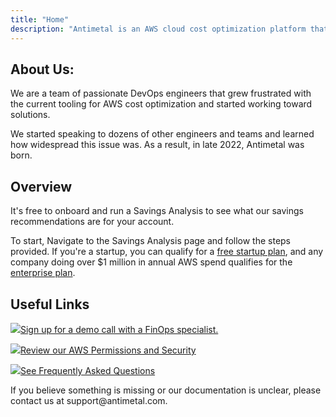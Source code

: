 ```yaml
---
title: "Home"
description: "Antimetal is an AWS cloud cost optimization platform that uses AI to analyze and optimize your cloud spending and maximize savings."
---
```


## About Us:

We are a team of passionate DevOps engineers that grew frustrated with the current tooling for AWS cost optimization and started working toward solutions.

We started speaking to dozens of other engineers and teams and learned how widespread this issue was. As a result, in late 2022, Antimetal was born.

## Overview

It's free to onboard and run a Savings Analysis to see what our savings recommendations are for your account.

To start, Navigate to the Savings Analysis page and follow the steps provided. If you're a startup, you can qualify for a [free startup plan](/product-docs/antimetal-documentation/getting-started/billing/startup-program), and any company doing over $1 million in annual AWS spend qualifies for the [enterprise plan](/product-docs/antimetal-documentation/getting-started/billing/enterprise-plan).

## Useful Links

[![](https://www.gitbook.com/cdn-cgi/image/width=371,dpr=2,format=auto/https%3A%2F%2F3636017299-files.gitbook.io%2F~%2Ffiles%2Fv0%2Fb%2Fgitbook-x-prod.appspot.com%2Fo%2Fspaces%252FAvmWzGZXY2geSBeqOOTp%252Fuploads%252FpcPCc2mV7dDWny1MXnW6%252FOPT%25204.png%3Falt%3Dmedia%26token%3D4d28b6e2-3d66-4c4c-8f64-c7fcb1a7a61a)Sign up for a demo call with a FinOps specialist.](https://calendly.com/cloudsavings/demo)

[![](https://www.gitbook.com/cdn-cgi/image/width=371,dpr=2,format=auto/https%3A%2F%2F3636017299-files.gitbook.io%2F~%2Ffiles%2Fv0%2Fb%2Fgitbook-x-prod.appspot.com%2Fo%2Fspaces%252FAvmWzGZXY2geSBeqOOTp%252Fuploads%252FTpxEeexmPkx5j7IHg5Sa%252FOPT%25207.png%3Falt%3Dmedia%26token%3Dea9ed439-c043-4310-9481-e1733338601b)Review our AWS Permissions and Security](/product-docs/antimetal-documentation/security/aws-permissions)

[![](https://www.gitbook.com/cdn-cgi/image/width=371,dpr=2,format=auto/https%3A%2F%2F3636017299-files.gitbook.io%2F~%2Ffiles%2Fv0%2Fb%2Fgitbook-x-prod.appspot.com%2Fo%2Fspaces%252FAvmWzGZXY2geSBeqOOTp%252Fuploads%252FJp80V0I8Rl9nBoVTJRji%252FOPT%25208.png%3Falt%3Dmedia%26token%3D163c94d0-dcac-41c3-81c7-982ae2fa7d61)See Frequently Asked Questions](/product-docs/antimetal-documentation/faq)

<Note>
    If you believe something is missing or our documentation is unclear, please contact us at support@antimetal.com.
</Note>    